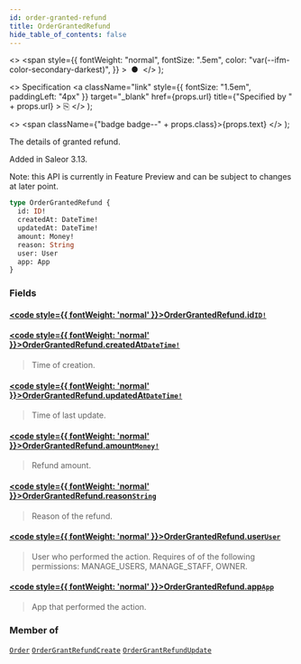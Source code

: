 ```yaml
---
id: order-granted-refund
title: OrderGrantedRefund
hide_table_of_contents: false
---
```


  <>
    <span
      style={{
        fontWeight: "normal",
        fontSize: ".5em",
        color: "var(--ifm-color-secondary-darkest)",
      }}
    >
      &nbsp;●&nbsp;
    </span>
  </>
);

  <>
    Specification
    <a
      className="link"
      style={{ fontSize: "1.5em", paddingLeft: "4px" }}
      target="\_blank"
      href={props.url}
      title={"Specified by " + props.url}
    >
      ⎘
    </a>
  </>
);

  <>
    <span className={"badge badge--" + props.class}>{props.text}</span>
  </>
);

The details of granted refund.

Added in Saleor 3.13.

Note: this API is currently in Feature Preview and can be subject to changes at later point.

```graphql
type OrderGrantedRefund {
  id: ID!
  createdAt: DateTime!
  updatedAt: DateTime!
  amount: Money!
  reason: String
  user: User
  app: App
}
```

### Fields

#### [<code style={{ fontWeight: 'normal' }}>OrderGrantedRefund.<b>id</b></code>](#)<Bullet />[`ID!`](../../api-reference/scalars/id) <Badge class="secondary" text="non-null"/> <Badge class="secondary" text="scalar"/>

>

#### [<code style={{ fontWeight: 'normal' }}>OrderGrantedRefund.<b>createdAt</b></code>](#)<Bullet />[`DateTime!`](../../api-reference/scalars/date-time) <Badge class="secondary" text="non-null"/> <Badge class="secondary" text="scalar"/>

> Time of creation.

#### [<code style={{ fontWeight: 'normal' }}>OrderGrantedRefund.<b>updatedAt</b></code>](#)<Bullet />[`DateTime!`](../../api-reference/scalars/date-time) <Badge class="secondary" text="non-null"/> <Badge class="secondary" text="scalar"/>

> Time of last update.

#### [<code style={{ fontWeight: 'normal' }}>OrderGrantedRefund.<b>amount</b></code>](#)<Bullet />[`Money!`](../../api-reference/objects/money) <Badge class="secondary" text="non-null"/> <Badge class="secondary" text="object"/>

> Refund amount.

#### [<code style={{ fontWeight: 'normal' }}>OrderGrantedRefund.<b>reason</b></code>](#)<Bullet />[`String`](../../api-reference/scalars/string) <Badge class="secondary" text="scalar"/>

> Reason of the refund.

#### [<code style={{ fontWeight: 'normal' }}>OrderGrantedRefund.<b>user</b></code>](#)<Bullet />[`User`](../../api-reference/objects/user) <Badge class="secondary" text="object"/>

> User who performed the action. Requires of of the following permissions: MANAGE_USERS, MANAGE_STAFF, OWNER.

#### [<code style={{ fontWeight: 'normal' }}>OrderGrantedRefund.<b>app</b></code>](#)<Bullet />[`App`](../../api-reference/objects/app) <Badge class="secondary" text="object"/>

> App that performed the action.

### Member of

[`Order`](../../api-reference/objects/order) <Badge class="secondary" text="object"/><Bullet />[`OrderGrantRefundCreate`](../../api-reference/objects/order-grant-refund-create) <Badge class="secondary" text="object"/><Bullet />[`OrderGrantRefundUpdate`](../../api-reference/objects/order-grant-refund-update) <Badge class="secondary" text="object"/>
